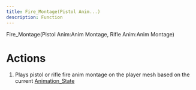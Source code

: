 ```yaml
---
title: Fire_Montage(Pistol Anim...)
description: Function
---
```


Fire_Montage(Pistol Anim:Anim Montage, Rifle Anim:Anim Montage)

# Actions

1. Plays pistol or rifle fire anim montage on the player mesh based on the current [Animation_State](/enums/Animation_State)